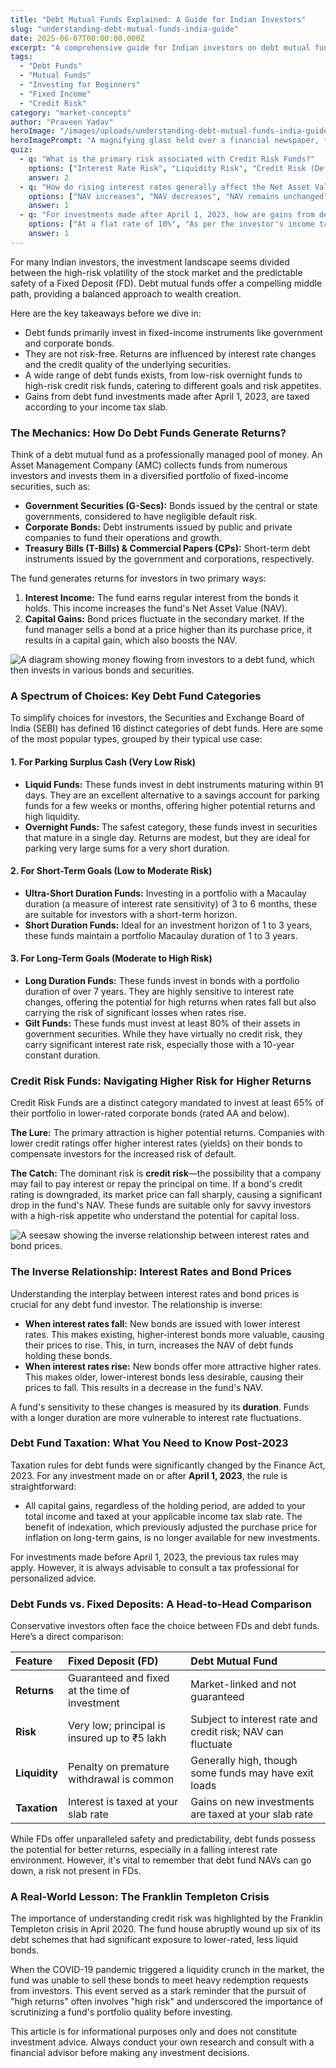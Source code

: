 ```yaml
---
title: "Debt Mutual Funds Explained: A Guide for Indian Investors"
slug: "understanding-debt-mutual-funds-india-guide"
date: 2025-06-07T00:00:00.000Z
excerpt: "A comprehensive guide for Indian investors on debt mutual funds. Learn how they work, the different types available, the impact of interest rates, the latest tax rules, and how they compare to Fixed Deposits."
tags:
  - "Debt Funds"
  - "Mutual Funds"
  - "Investing for Beginners"
  - "Fixed Income"
  - "Credit Risk"
category: "market-concepts"
author: "Praveen Yadav"
heroImage: "/images/uploads/understanding-debt-mutual-funds-india-guide/hero-image.jpg"
heroImagePrompt: "A magnifying glass held over a financial newspaper, focusing on the words 'Debt Funds' to symbolize a detailed analysis of fixed-income investments."
quiz:
  - q: "What is the primary risk associated with Credit Risk Funds?"
    options: ["Interest Rate Risk", "Liquidity Risk", "Credit Risk (Default Risk)"]
    answer: 2
  - q: "How do rising interest rates generally affect the Net Asset Value (NAV) of existing debt funds?"
    options: ["NAV increases", "NAV decreases", "NAV remains unchanged"]
    answer: 1
  - q: "For investments made after April 1, 2023, how are gains from debt funds taxed?"
    options: ["At a flat rate of 10%", "As per the investor's income tax slab", "They are tax-free"]
    answer: 1
---
```


For many Indian investors, the investment landscape seems divided between the high-risk volatility of the stock market and the predictable safety of a Fixed Deposit (FD). Debt mutual funds offer a compelling middle path, providing a balanced approach to wealth creation.

Here are the key takeaways before we dive in:
*   Debt funds primarily invest in fixed-income instruments like government and corporate bonds.
*   They are not risk-free. Returns are influenced by interest rate changes and the credit quality of the underlying securities.
*   A wide range of debt funds exists, from low-risk overnight funds to high-risk credit risk funds, catering to different goals and risk appetites.
*   Gains from debt fund investments made after April 1, 2023, are taxed according to your income tax slab.

### The Mechanics: How Do Debt Funds Generate Returns?

Think of a debt mutual fund as a professionally managed pool of money. An Asset Management Company (AMC) collects funds from numerous investors and invests them in a diversified portfolio of fixed-income securities, such as:
*   **Government Securities (G-Secs):** Bonds issued by the central or state governments, considered to have negligible default risk.
*   **Corporate Bonds:** Debt instruments issued by public and private companies to fund their operations and growth.
*   **Treasury Bills (T-Bills) & Commercial Papers (CPs):** Short-term debt instruments issued by the government and corporations, respectively.

The fund generates returns for investors in two primary ways:
1.  **Interest Income:** The fund earns regular interest from the bonds it holds. This income increases the fund's Net Asset Value (NAV).
2.  **Capital Gains:** Bond prices fluctuate in the secondary market. If the fund manager sells a bond at a price higher than its purchase price, it results in a capital gain, which also boosts the NAV.

![A diagram showing money flowing from investors to a debt fund, which then invests in various bonds and securities.](/images/uploads/understanding-debt-mutual-funds-india-guide/how-debt-funds-work.png)

### A Spectrum of Choices: Key Debt Fund Categories

To simplify choices for investors, the Securities and Exchange Board of India (SEBI) has defined 16 distinct categories of debt funds. Here are some of the most popular types, grouped by their typical use case:

#### 1. For Parking Surplus Cash (Very Low Risk)
*   **Liquid Funds:** These funds invest in debt instruments maturing within 91 days. They are an excellent alternative to a savings account for parking funds for a few weeks or months, offering higher potential returns and high liquidity.
*   **Overnight Funds:** The safest category, these funds invest in securities that mature in a single day. Returns are modest, but they are ideal for parking very large sums for a very short duration.

#### 2. For Short-Term Goals (Low to Moderate Risk)
*   **Ultra-Short Duration Funds:** Investing in a portfolio with a Macaulay duration (a measure of interest rate sensitivity) of 3 to 6 months, these are suitable for investors with a short-term horizon.
*   **Short Duration Funds:** Ideal for an investment horizon of 1 to 3 years, these funds maintain a portfolio Macaulay duration of 1 to 3 years.

#### 3. For Long-Term Goals (Moderate to High Risk)
*   **Long Duration Funds:** These funds invest in bonds with a portfolio duration of over 7 years. They are highly sensitive to interest rate changes, offering the potential for high returns when rates fall but also carrying the risk of significant losses when rates rise.
*   **Gilt Funds:** These funds must invest at least 80% of their assets in government securities. While they have virtually no credit risk, they carry significant interest rate risk, especially those with a 10-year constant duration.

### Credit Risk Funds: Navigating Higher Risk for Higher Returns

Credit Risk Funds are a distinct category mandated to invest at least 65% of their portfolio in lower-rated corporate bonds (rated AA and below).

**The Lure:** The primary attraction is higher potential returns. Companies with lower credit ratings offer higher interest rates (yields) on their bonds to compensate investors for the increased risk of default.

**The Catch:** The dominant risk is **credit risk**—the possibility that a company may fail to pay interest or repay the principal on time. If a bond's credit rating is downgraded, its market price can fall sharply, causing a significant drop in the fund's NAV. These funds are suitable only for savvy investors with a high-risk appetite who understand the potential for capital loss.

![A seesaw showing the inverse relationship between interest rates and bond prices.](/images/uploads/understanding-debt-mutual-funds-india-guide/interest-rate-impact.png)

### The Inverse Relationship: Interest Rates and Bond Prices

Understanding the interplay between interest rates and bond prices is crucial for any debt fund investor. The relationship is inverse:

*   **When interest rates fall:** New bonds are issued with lower interest rates. This makes existing, higher-interest bonds more valuable, causing their prices to rise. This, in turn, increases the NAV of debt funds holding these bonds.
*   **When interest rates rise:** New bonds offer more attractive higher rates. This makes older, lower-interest bonds less desirable, causing their prices to fall. This results in a decrease in the fund's NAV.

A fund's sensitivity to these changes is measured by its **duration**. Funds with a longer duration are more vulnerable to interest rate fluctuations.

### Debt Fund Taxation: What You Need to Know Post-2023

Taxation rules for debt funds were significantly changed by the Finance Act, 2023. For any investment made on or after **April 1, 2023**, the rule is straightforward:

*   All capital gains, regardless of the holding period, are added to your total income and taxed at your applicable income tax slab rate. The benefit of indexation, which previously adjusted the purchase price for inflation on long-term gains, is no longer available for new investments.

For investments made before April 1, 2023, the previous tax rules may apply. However, it is always advisable to consult a tax professional for personalized advice.

### Debt Funds vs. Fixed Deposits: A Head-to-Head Comparison

Conservative investors often face the choice between FDs and debt funds. Here’s a direct comparison:

| Feature | Fixed Deposit (FD) | Debt Mutual Fund |
| :--- | :--- | :--- |
| **Returns** | Guaranteed and fixed at the time of investment | Market-linked and not guaranteed |
| **Risk** | Very low; principal is insured up to ₹5 lakh | Subject to interest rate and credit risk; NAV can fluctuate |
| **Liquidity** | Penalty on premature withdrawal is common | Generally high, though some funds may have exit loads |
| **Taxation** | Interest is taxed at your slab rate | Gains on new investments are taxed at your slab rate |

While FDs offer unparalleled safety and predictability, debt funds possess the potential for better returns, especially in a falling interest rate environment. However, it's vital to remember that debt fund NAVs can go down, a risk not present in FDs.

### A Real-World Lesson: The Franklin Templeton Crisis

The importance of understanding credit risk was highlighted by the Franklin Templeton crisis in April 2020. The fund house abruptly wound up six of its debt schemes that had significant exposure to lower-rated, less liquid bonds.

When the COVID-19 pandemic triggered a liquidity crunch in the market, the fund was unable to sell these bonds to meet heavy redemption requests from investors. This event served as a stark reminder that the pursuit of "high returns" often involves "high risk" and underscored the importance of scrutinizing a fund's portfolio quality before investing.

This article is for informational purposes only and does not constitute investment advice. Always conduct your own research and consult with a financial advisor before making any investment decisions.